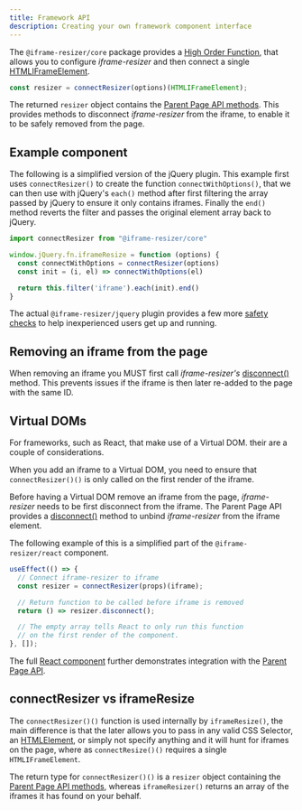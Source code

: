 ```yaml
---
title: Framework API
description: Creating your own framework component interface
---
```



The `@iframe-resizer/core` package provides a [High Order Function](https://eloquentjavascript.net/05_higher_order.html), that allows you to configure _iframe-resizer_ and then connect a single [HTMLIFrameElement](https://developer.mozilla.org/en-US/docs/Web/API/HTMLIFrameElement).

```js
const resizer = connectResizer(options)(HTMLIFrameElement);
```

The returned `resizer` object contains the [Parent Page API methods](/api/parent#methods). This provides methods to disconnect _iframe-resizer_ from the iframe, to enable it to be safely removed from the page.

## Example component

The following is a simplified version of the jQuery plugin. This example first uses `connectResizer()` to create the function `connectWithOptions()`, that we can then use with jQuery's `each()` method after first filtering the array passed by jQuery to ensure it only contains iframes. Finally the `end()` method reverts the filter and passes the original element array back to jQuery.

```js
import connectResizer from "@iframe-resizer/core"

window.jQuery.fn.iframeResize = function (options) {
  const connectWithOptions = connectResizer(options)
  const init = (i, el) => connectWithOptions(el)

  return this.filter('iframe').each(init).end()
}
```

The actual `@iframe-resizer/jquery` plugin provides a few more [safety checks](https://github.com/davidjbradshaw/iframe-resizer/blob/master/packages/jquery/plugin.js) to help inexperienced users get up and running.

## Removing an iframe from the page

When removing an iframe you MUST first call _iframe-resizer's_ [disconnect()](/api/parent#disconnect) method. This prevents issues if the iframe is then later re-added to the page with the same ID.

## Virtual DOMs

For frameworks, such as React, that make use of a Virtual DOM. their are a couple of considerations.

When you add an iframe to a Virtual DOM, you need to ensure that `connectResizer()()` is only called on the first render of the iframe.

Before having a Virtual DOM remove an iframe from the page, _iframe-resizer_ needs to be first disconnect from the iframe. The Parent Page API provides a [disconnect()](/api/parent#disconnect) method to unbind _iframe-resizer_ from the iframe element.

The following example of this is a simplified part of the `@iframe-resizer/react` component.

```js
useEffect(() => {
  // Connect iframe-resizer to iframe
  const resizer = connectResizer(props)(iframe);

  // Return function to be called before iframe is removed
  return () => resizer.disconnect();

  // The empty array tells React to only run this function
  // on the first render of the component.
}, []);
```

The full [React component](https://github.com/davidjbradshaw/iframe-resizer/blob/master/packages/react/index.jsx) further demonstrates integration with the [Parent Page API](/api/parent).

## connectResizer vs iframeResize

The `connectResizer()()` function is used internally by `iframeResize()`, the main difference is that the later allows you to pass in any valid CSS Selector, an [HTMLElement](https://developer.mozilla.org/en-US/docs/Web/API/HTMLElement), or simply not specify anything and it will hunt for iframes on the page, where as `connectResize()()` requires a single `HTMLIFrameElement`.

The return type for `connectResizer()()` is a `resizer` object containing the [Parent Page API methods](/api/parent#methods), whereas `iframeResizer()` returns an array of the iframes it has found on your behalf.

<FeedbackComponent />
